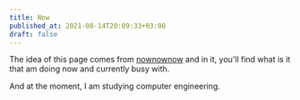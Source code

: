 ```yaml
---
title: Now
published_at: 2021-08-14T20:09:33+03:00
draft: false
---
```


The idea of this page comes from [nownownow](https://nownownow.com/about) and in it, you'll find what is it that am doing now and currently busy with.

And at the moment, I am studying computer engineering.
